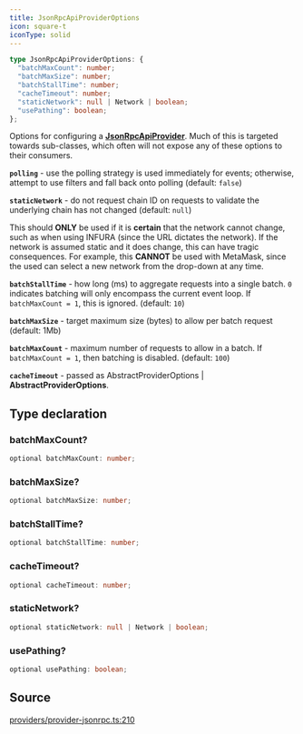 ```yaml
---
title: JsonRpcApiProviderOptions
icon: square-t
iconType: solid
---
```


```ts
type JsonRpcApiProviderOptions: {
  "batchMaxCount": number;
  "batchMaxSize": number;
  "batchStallTime": number;
  "cacheTimeout": number;
  "staticNetwork": null | Network | boolean;
  "usePathing": boolean;
};
```

Options for configuring a [**JsonRpcApiProvider**](/sdk/content/classes/JsonRpcApiProvider). Much of this is targeted towards
sub-classes, which often will not expose any of these options to their consumers.

**`polling`** - use the polling strategy is used immediately for events; otherwise, attempt to use filters and fall
back onto polling (default: `false`)

**`staticNetwork`** - do not request chain ID on requests to validate the underlying chain has not changed (default:
`null`)

This should **ONLY** be used if it is **certain** that the network cannot change, such as when using INFURA (since
the URL dictates the network). If the network is assumed static and it does change, this can have tragic
consequences. For example, this **CANNOT** be used with MetaMask, since the used can select a new network from the
drop-down at any time.

**`batchStallTime`** - how long (ms) to aggregate requests into a single batch. `0` indicates batching will only
encompass the current event loop. If `batchMaxCount = 1`, this is ignored. (default: `10`)

**`batchMaxSize`** - target maximum size (bytes) to allow per batch request (default: 1Mb)

**`batchMaxCount`** - maximum number of requests to allow in a batch. If `batchMaxCount = 1`, then batching is
disabled. (default: `100`)

**`cacheTimeout`** - passed as AbstractProviderOptions | **AbstractProviderOptions**.

## Type declaration

### batchMaxCount?

```ts
optional batchMaxCount: number;
```

### batchMaxSize?

```ts
optional batchMaxSize: number;
```

### batchStallTime?

```ts
optional batchStallTime: number;
```

### cacheTimeout?

```ts
optional cacheTimeout: number;
```

### staticNetwork?

```ts
optional staticNetwork: null | Network | boolean;
```

### usePathing?

```ts
optional usePathing: boolean;
```

## Source

[providers/provider-jsonrpc.ts:210](https://github.com/dominant-strategies/quais.js/blob/c523dd62336b397db22e917054b8a36177cabf46/src/providers/provider-jsonrpc.ts#L210)
